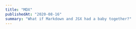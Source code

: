 ```yaml
---
title: "MDX"
publishedAt: "2020-08-16"
summary: "What if Markdown and JSX had a baby together?"
---
```


<!--- © Eric Vicenti 2020. Licensed under Creative Commons CC BY-NC-SA 4.0 https://creativecommons.org/licenses/by-nc-sa/4.0/ -->
